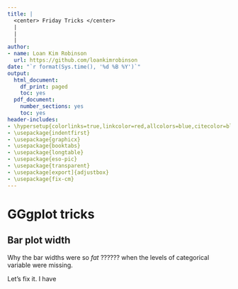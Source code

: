 ```yaml
---
title: |
  <center> Friday Tricks </center>
  |
  |
  |
author:
- name: Loan Kim Robinson
  url: https://github.com/loankimrobinson
date: "`r format(Sys.time(), '%d %B %Y')`"
output:
  html_document:
    df_print: paged
    toc: yes
  pdf_document:
    number_sections: yes
    toc: yes
header-includes:
- \hypersetup{colorlinks=true,linkcolor=red,allcolors=blue,citecolor=blue,urlcolor=blue}
- \usepackage{indentfirst}
- \usepackage{graphicx}
- \usepackage{booktabs}
- \usepackage{longtable}
- \usepackage{eso-pic}
- \usepackage{transparent}
- \usepackage[export]{adjustbox}
- \usepackage{fix-cm}
---
```



\n\n\n\n\n

# GGgplot tricks {#ggplot}

## Bar plot width {#ggplot_barwidth}


Why the bar widths were so *fat* ?????? when the levels of categorical variable were missing.


Let's fix it. I have 

```r



```



